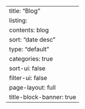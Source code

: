 ---
title: "Blog"
listing:
    contents: blog
    sort: "date desc"
    type: "default"
    categories: true
    sort-ui: false
    filter-ui: false
page-layout: full
title-block-banner: true
---